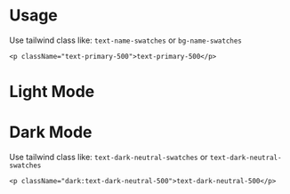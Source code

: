 


# Usage

Use tailwind class like: `text-name-swatches` or `bg-name-swatches`

```
<p className="text-primary-500">text-primary-500</p>
```

<Meta title="Color Guidance" />

# Light Mode

<Colors />

# Dark Mode

Use tailwind class like: `text-dark-neutral-swatches` or `text-dark-neutral-swatches`

```
<p className="dark:text-dark-neutral-500">text-dark-neutral-500</p>
```

<Dark />